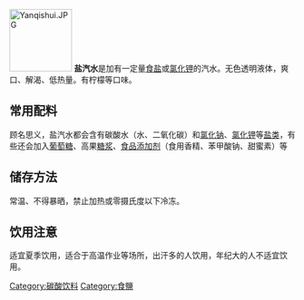{{unreferenced|time=2010-11-14T15:25:37+00:00}}

[[File:Yanqishui.JPG|110px]]
'''盐汽水'''是加有一定量[[食盐|食盐]]或[[氯化钾|氯化钾]]的汽水。无色透明液体，爽口、解渴、低热量。有柠檬等口味。

== 常用配料 ==
顾名思义，盐汽水都会含有碳酸水（水、二氧化碳）和[[氯化钠|氯化钠]]、[[氯化钾|氯化钾]]等[[盐类|盐类]]，有些还会加入[[葡萄糖|葡萄糖]]、高果[[糖浆|糖浆]]、[[食品添加剂|食品添加剂]]（食用香精、苯甲酸钠、甜蜜素）等

== 储存方法 ==
常温、不得暴晒，禁止加热或零摄氏度以下冷冻。

== 饮用注意 ==
适宜夏季饮用，适合于高温作业等场所，出汗多的人饮用，年纪大的人不适宜饮用。

[[Category:碳酸饮料|Category:碳酸饮料]]
[[Category:食鹽|Category:食鹽]]